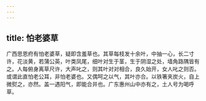 ```yaml
---
---
---
```

title: 怕老婆草
---



广西思恩府有怕老婆草，疑即含羞草也。其草每枝发十余叶，中抽一心，长二寸许，花淡黄，若蒲公英，叶类凤尾，细叶对生于茎，生于阴湿之处，墙角路隅皆有之。人每俯身离草尺许，大声叱之，则其叶对对相合，良久始开，女人叱之则否。或谓此直怕老公耳，非怕老婆也。又偶呵之以气，其叶亦合。以铁箸夹炭火，自上微熨之，亦然。盖一遇阳气，即能合并也。广东惠州山中亦有之，土人号为喝呼草。